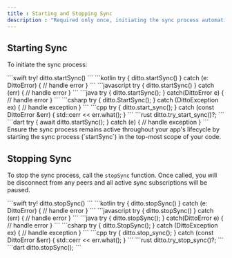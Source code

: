 ```yaml
---
title : Starting and Stopping Sync
description : "Required only once, initiating the sync process automatically connects you with the mesh network. Once connected, you immediately begin receiving updates from set sync subscriptions and sending updates to subscribing remote peers."
---
```


## Starting Sync

To initiate the sync process:

<Tabs>
    <Tab title="Swift">
    ```swift
    try! ditto.startSync()
    ```
    </Tab>
    <Tab title="Kotlin">
    ```kotlin
    try {
        ditto.startSync()
    } catch (e: DittoError) {
        // handle error
    }
    ```
    </Tab>
    <Tab title="JS">
    ```javascript
    try {
      ditto.startSync()
    } catch (err) {
      // handle error
    }
    ```
    </Tab>
    <Tab title="Java">
    ```java
    try {
        ditto.startSync();
    } catch(DittoError e) {
        // handle error
    }
    ```
    </Tab>
    <Tab title="C#">
    ```csharp
    try
    {
        ditto.StartSync();
    }
    catch (DittoException ex)
    {
        // handle exception
    }
    ```
    </Tab>
    <Tab title="C++">
    ```cpp
    try {
      ditto.start_sync();
    } catch (const DittoError &err) {
      std::cerr << err.what();
    }
    ```
    </Tab>
    <Tab title="Rust">
    ```rust
    ditto.try_start_sync()?;
    ```
    </Tab>
    <Tab title="Dart">
    ```dart
    try {
      await ditto.startSync();
    } catch (e) {
      // handle exception
    }
    ```
    </Tab>
</Tabs>

<Info>
Ensure the sync process remains active throughout your app's lifecycle by starting the sync process (`startSync`) in the top-most scope of your code.
</Info>

## Stopping Sync

To stop the sync process, call the `stopSync` function. Once called, you will be disconnect from any peers and all active sync subscriptions will be paused.

<Tabs>
    <Tab title="Swift">
    ```swift
    try! ditto.stopSync()
    ```
    </Tab>
    <Tab title="Kotlin">
    ```kotlin
    try {
        ditto.stopSync()
    } catch (e: DittoError) {
        // handle error
    }
    ```
    </Tab>
    <Tab title="JS">
    ```javascript
    try {
      ditto.stopSync()
    } catch (err) {
      // handle error
    }
    ```
    </Tab>
    <Tab title="Java">
    ```java
    try {
        ditto.stopSync();
    } catch(DittoError e) {
        // handle error
    }
    ```
    </Tab>
    <Tab title="C#">
    ```csharp
    try
    {
        ditto.StopSync();
    }
    catch (DittoException ex)
    {
        // handle exception
    }
    ```
    </Tab>
    <Tab title="C++">
    ```cpp
    try {
      ditto.stop_sync();
    } catch (const DittoError &err) {
      std::cerr << err.what();
    }
    ```
    </Tab>
    <Tab title="Rust">
    ```rust
    ditto.try_stop_sync()?;
    ```
    </Tab>
    <Tab title="Dart">
    ```dart
    ditto.stopSync();
    ```
    </Tab>
</Tabs>


